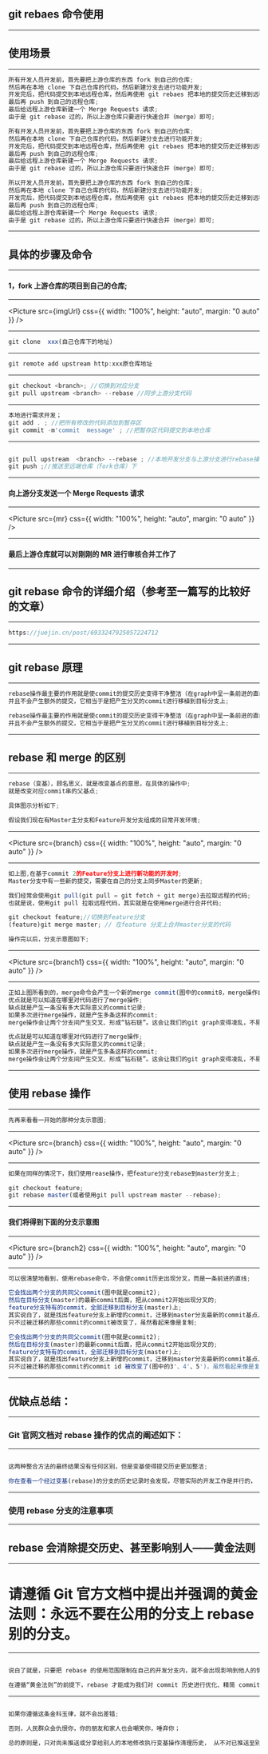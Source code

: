 









## git rebaes 命令使用

---

## 使用场景

---

<CodeSurfer theme={customTheme}>

```js 1:2
所有开发人员开发前，首先要把上游仓库的东西 fork 到自己的仓库;
然后再在本地 clone 下自己仓库的代码，然后新建分支去进行功能开发;
开发完后，把代码提交到本地远程仓库，然后再使用 git rebaes 把本地的提交历史迁移到远程上游仓库上;
最后再 push 到自己的远程仓库;
最后给远程上游仓库新建一个 Merge Requests 请求;
由于是 git rebase 过的，所以上游仓库只要进行快速合并（merge）即可;
```

```js 3:4
所有开发人员开发前，首先要把上游仓库的东西 fork 到自己的仓库;
然后再在本地 clone 下自己仓库的代码，然后新建分支去进行功能开发;
开发完后，把代码提交到本地远程仓库，然后再使用 git rebaes 把本地的提交历史迁移到远程上游仓库上;
最后再 push 到自己的远程仓库;
最后给远程上游仓库新建一个 Merge Requests 请求;
由于是 git rebase 过的，所以上游仓库只要进行快速合并（merge）即可;
```

```js 5:6
所以开发人员开发前，首先要把上游仓库的东西 fork 到自己的仓库;
然后再在本地 clone 下自己仓库的代码，然后新建分支去进行功能开发;
开发完后，把代码提交到本地远程仓库，然后再使用 git rebaes 把本地的提交历史迁移到远程上游仓库上;
最后再 push 到自己的远程仓库;
最后给远程上游仓库新建一个 Merge Requests 请求;
由于是 git rebase 过的，所以上游仓库只要进行快速合并（merge）即可;
```

</CodeSurfer>

---

## 具体的步骤及命令

---

#### 1，fork 上游仓库的项目到自己的仓库;

---

<Picture
  src={imgUrl}
  css={{ width: "100%", height: "auto", margin: "0 auto" }}
/>

---

<CodeSurfer theme={customTheme} >

```js title="拉取fork到自己仓库下的项目"
git clone  xxx(自己仓库下的地址)
```

</CodeSurfer>

---

<CodeSurfer theme={customTheme} >

```js title="设置上游仓库"
git remote add upstream http:xxx原仓库地址
```

</CodeSurfer>

---

<CodeSurfer theme={customTheme} >

```js title="切换到对应分支，并且同步上游分支代码"
git checkout <branch>; //切换到对应分支
git pull upstream <branch> --rebase //同步上游分支代码
```

</CodeSurfer>

---

<CodeSurfer theme={customTheme} >

```js title="开发功能，提交代码至本地仓库"
本地进行需求开发；
git add . ; //把所有修改的代码添加到暂存区
git commit -m'commit  message' ; //把暂存区代码提交到本地仓库
```

</CodeSurfer>

---

<CodeSurfer theme={customTheme} >

```js title="把本地开发分支与上游分支进行rebase操作,并推送至远端仓库（fork仓库）下"

git pull upstream  <branch> --rebase ; //本地开发分支与上游分支进行rebase操作
git push ;//推送至远端仓库（fork仓库）下

```

</CodeSurfer>

---

#### 向上游分支发送一个 Merge Requests 请求

---

<Picture src={mr} css={{ width: "100%", height: "auto", margin: "0 auto" }} />

---

#### 最后上游仓库就可以对刚刚的 MR 进行审核合并工作了

---

## git rebase 命令的详细介绍（参考至一篇写的比较好的文章）

---

<CodeSurfer theme={customTheme} >

```js title="参考文章地址"
https://juejin.cn/post/6933247925057224712
```

</CodeSurfer>

---

## git rebase 原理

---

<CodeSurfer theme={customTheme}>

```js 1
rebase操作最主要的作用就是使commit的提交历史变得干净整洁（在graph中呈一条前进的直线）;
并且不会产生额外的提交，它相当于是把产生分叉的commit进行移植到目标分支上;
```

```js 2
rebase操作最主要的作用就是使commit的提交历史变得干净整洁（在graph中呈一条前进的直线）;
并且不会产生额外的提交，它相当于是把产生分叉的commit进行移植到目标分支上;
```

</CodeSurfer>

---

## rebase 和 merge 的区别

---

<CodeSurfer theme={customTheme}>

```js 1:2 title="rebase 和 merge 的区别"
rebase（变基），顾名思义，就是改变基点的意思，在具体的操作中;
就是改变对应commit串的父基点;
```

```js 1 title="rebase 和 merge 的区别"
具体图示分析如下;
```

```js 1 title="rebase 和 merge 的区别"
假设我们现在有Master主分支和Feature开发分支组成的日常开发环境;
```

</CodeSurfer>

---

<Picture
  src={branch}
  css={{ width: "100%", height: "auto", margin: "0 auto" }}
/>

---

<CodeSurfer theme={customTheme}>

```js 1:2 title="rebase 和 merge 的区别"
如上图,在基于commit 2的Feature分支上进行新功能的开发时;
Master分支中有一些新的提交，需要在自己的分支上同步Master的更新;
```

```js 1:2 title="rebase 和 merge 的区别"
我们经常会使用git pull(git pull = git fetch + git merge)去拉取远程的代码;
也就是说，使用git pull 拉取远程代码，其实就是在使用merge进行合并代码;
```

```js 1:2 title="rebase 和 merge 的区别"
git checkout feature;//切换到feature分支
(feature)git merge master; // 在feature 分支上合并master分支的代码
```

```js 1 title="rebase 和 merge 的区别"
操作完以后，分支示意图如下;
```

</CodeSurfer>

---

<Picture
  src={branch1}
  css={{ width: "100%", height: "auto", margin: "0 auto" }}
/>

---

<CodeSurfer theme={customTheme}>

```js 1:2 title="rebase 和 merge 的区别"
正如上图所看到的，merge命令会产生一个新的merge commit(图中的commit8，merge操作自动生成);
优点就是可以知道在哪里对代码进行了merge操作;
缺点就是产生一条没有多大实际意义的commit记录;
如果多次进行merge操作，就是产生多条这样的commit;
merge操作会让两个分支间产生交叉、形成“钻石链”。这会让我们的git graph变得凌乱，不易管理和维护;
```

```js 3:4 title="rebase 和 merge 的区别"
优点就是可以知道在哪里对代码进行了merge操作;
缺点就是产生一条没有多大实际意义的commit记录;
如果多次进行merge操作，就是产生多条这样的commit;
merge操作会让两个分支间产生交叉、形成“钻石链”。这会让我们的git graph变得凌乱，不易管理和维护;
```

 </CodeSurfer>

---

## 使用 rebase 操作

---

<CodeSurfer theme={customTheme}>

```js 1 title="rebase 和 merge 的区别"
先再来看看一开始的那种分支示意图;
```

 </CodeSurfer>

---

<Picture
  src={branch}
  css={{ width: "100%", height: "auto", margin: "0 auto" }}
/>

---

<CodeSurfer theme={customTheme}>

```js 1 title="rebase 和 merge 的区别"
如果在同样的情况下，我们使用rease操作，把feature分支rebase到master分支上;
```

```js 1:2 title="rebase 和 merge 的区别"
git checkout feature;
git rebase master(或者使用git pull upstream master --rebase);
```

 </CodeSurfer>

---

#### 我们将得到下面的分支示意图

---

<Picture
  src={branch2}
  css={{ width: "100%", height: "auto", margin: "0 auto" }}
/>

---

<CodeSurfer theme={customTheme}>

```js 1 title="rebase 和 merge 的区别"
可以很清楚地看到，使用rebase命令，不会使commit历史出现分叉，而是一条前进的直线;
```

```js 1:2 title="rebase 和 merge 的区别"
它会找出两个分支的共同父commit(图中就是commit2);
然后在目标分支(master)的最新commit后面，把从commit2开始出现分叉的;
feature分支特有的commit，全部迁移到目标分支(master)上;
其实说白了，就是找出feature分支上新增的commit，迁移到master分支最新的commit基点上;
只不过被迁移的那些commit的commit被改变了，虽然看起来像是复制;
```

```js 3:5 title="rebase 和 merge 的区别"
它会找出两个分支的共同父commit(图中就是commit2);
然后在目标分支(master)的最新commit后面，把从commit2开始出现分叉的;
feature分支特有的commit，全部迁移到目标分支(master)上;
其实说白了，就是找出feature分支上新增的commit，迁移到master分支最新的commit基点上;
只不过被迁移的那些commit的commit id 被改变了(图中的3'、4'、5')，虽然看起来像是复制;
```

 </CodeSurfer>

---

## 优缺点总结：

---

### Git 官网文档对 rebase 操作的优点的阐述如下：

---

<CodeSurfer theme={customTheme}>

```js 1:6 title="rebase 操作的优点"

这两种整合方法的最终结果没有任何区别，但是变基使得提交历史更加整洁;

你在查看一个经过变基(rebase)的分支的历史记录时会发现，尽管实际的开发工作是并行的， 但它们看上去就像是串行的一样，提交历史是一条直线没有分叉;

```

 </CodeSurfer>

---

### 使用 rebase 分支的注意事项

---

## rebase 会消除提交历史、甚至影响别人——黄金法则

---

<h1 style={h1Style}>
  请遵循 Git 官方文档中提出并强调的黄金法则：永远不要在公用的分支上 rebase
  别的分支。
</h1>

---

<CodeSurfer theme={customTheme}>

```js 1:6 title="使用rebase要遵循的原则"

说白了就是，只要把 rebase 的使用范围限制在自己的开发分支内，就不会出现影响到他人的情况;

在遵循“黄金法则”的前提下，rebase 才能成为我们对 commit 历史进行优化、精简 commit 提交的利器;

```

 </CodeSurfer>

---

<CodeSurfer theme={customTheme}>

```js 1:9 title="使用rebase要遵循的原则"

如果你遵循这条金科玉律，就不会出差错;

否则，人民群众会仇恨你，你的朋友和家人也会嘲笑你，唾弃你；

总的原则是，只对尚未推送或分享给别人的本地修改执行变基操作清理历史， 从不对已推送至别处的提交执行变基操作;

```

 </CodeSurfer>
